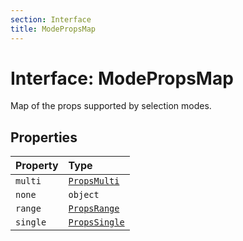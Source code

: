 ```yaml
---
section: Interface
title: ModePropsMap
---
```


# Interface: ModePropsMap

Map of the props supported by selection modes.

## Properties

| Property | Type |
| :------ | :------ |
| `multi` | [`PropsMulti`](/api/next/interfaces/PropsMulti.mdx) |
| `none` | `object` |
| `range` | [`PropsRange`](/api/next/interfaces/PropsRange.mdx) |
| `single` | [`PropsSingle`](/api/next/interfaces/PropsSingle.mdx) |
